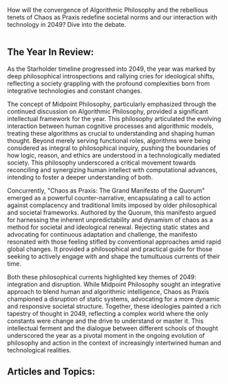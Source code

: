 How will the convergence of Algorithmic Philosophy and the rebellious tenets of Chaos as Praxis redefine societal norms and our interaction with technology in 2049? Dive into the debate.

<img src="https://www.blockstar.com/wp-content/uploads/2024/06/2049-chaos.png" alt="" />

## The Year In Review:
As the Starholder timeline progressed into 2049, the year was marked by deep philosophical introspections and rallying cries for ideological shifts, reflecting a society grappling with the profound complexities born from integrative technologies and constant changes.

The concept of Midpoint Philosophy, particularly emphasized through the continued discussion on Algorithmic Philosophy, provided a significant intellectual framework for the year. This philosophy articulated the evolving interaction between human cognitive processes and algorithmic models, treating these algorithms as crucial to understanding and shaping human thought. Beyond merely serving functional roles, algorithms were being considered as integral to philosophical inquiry, pushing the boundaries of how logic, reason, and ethics are understood in a technologically mediated society. This philosophy underscored a critical movement towards reconciling and synergizing human intellect with computational advances, intending to foster a deeper understanding of both.

Concurrently, "Chaos as Praxis: The Grand Manifesto of the Quorum" emerged as a powerful counter-narrative, encapsulating a call to action against complacency and traditional limits imposed by older philosophical and societal frameworks. Authored by the Quorum, this manifesto argued for harnessing the inherent unpredictability and dynamism of chaos as a method for societal and ideological renewal. Rejecting static states and advocating for continuous adaptation and challenge, the manifesto resonated with those feeling stifled by conventional approaches amid rapid global changes. It provided a philosophical and practical guide for those seeking to actively engage with and shape the tumultuous currents of their time.

Both these philosophical currents highlighted key themes of 2049: integration and disruption. While Midpoint Philosophy sought an integrative approach to blend human and algorithmic intelligence, Chaos as Praxis championed a disruption of static systems, advocating for a more dynamic and responsive societal structure. Together, these ideologies painted a rich tapestry of thought in 2049, reflecting a complex world where the only constants were change and the drive to understand or master it. This intellectual ferment and the dialogue between different schools of thought underscored the year as a pivotal moment in the ongoing evolution of philosophy and action in the context of increasingly intertwined human and technological realities.‍‍‍

## Articles and Topics:

